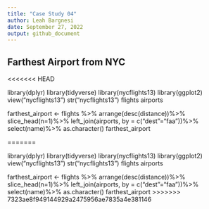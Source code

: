 ```yaml
---
title: "Case Study 04"
author: Leah Bargnesi
date: September 27, 2022
output: github_document
---
```

## Farthest Airport from NYC
<<<<<<< HEAD

library(dplyr)
library(tidyverse)
library(nycflights13)
library(ggplot2)
view("nycflights13")
str("nycflights13")
flights
airports

farthest_airport <- flights %>%
arrange(desc(distance))%>%
slice_head(n=1)%>%
left_join(airports, by = c("dest"="faa"))%>%
select(name)%>%
as.character()
farthest_airport







=======

library(dplyr)
library(tidyverse)
library(nycflights13)
library(ggplot2)
view("nycflights13")
str("nycflights13")
flights
airports

farthest_airport <- flights %>%
arrange(desc(distance))%>%
slice_head(n=1)%>%
left_join(airports, by = c("dest"="faa"))%>%
select(name)%>%
as.character()
farthest_airport
>>>>>>> 7323ae8f949144929a2475956ae7835a4e381146
